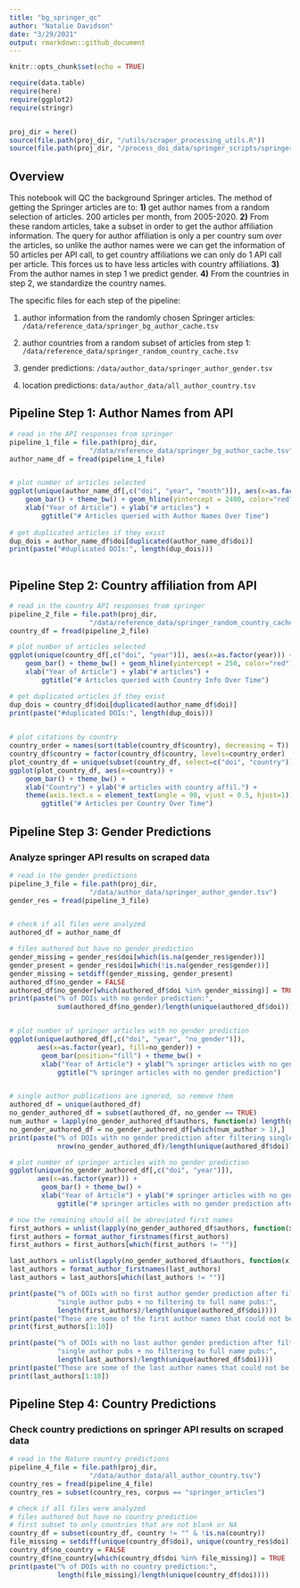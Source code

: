 ```yaml
---
title: "bg_springer_qc"
author: "Natalie Davidson"
date: "3/29/2021"
output: rmarkdown::github_document
---
```


```r
knitr::opts_chunk$set(echo = TRUE)

require(data.table)
require(here)
require(ggplot2)
require(stringr)


proj_dir = here()
source(file.path(proj_dir, "/utils/scraper_processing_utils.R"))
source(file.path(proj_dir, "/process_doi_data/springer_scripts/springer_scrape_utils.R"))

```


## Overview

This notebook will QC the background Springer articles.
The method of getting the Springer articles are to: 
**1)** get author names from a random selection of articles.
200 articles per month, from 2005-2020.
**2)** From these random articles, take a subset in order to get the author affiliation information.
The query for author affiliation is only a per country sum over the articles, so unlike the author names were we can get the information of 50 articles per API call, to get country affiliations we can only do 1 API call per article. 
This forces us to have less articles with country affiliations. 
**3)** From the author names in step 1 we predict gender.
**4)** From the countries in step 2, we standardize the country names.

The specific files for each step of the pipeline:

1. author information from the randomly chosen Springer articles: `/data/reference_data/springer_bg_author_cache.tsv`

2. author countries from a random subset of articles from step 1: `/data/reference_data/springer_random_country_cache.tsv`

3. gender predictions: `/data/author_data/springer_author_gender.tsv`

4. location predictions: `data/author_data/all_author_country.tsv`


## Pipeline Step 1: Author Names from API


```r

# read in the API responses from springer
pipeline_1_file = file.path(proj_dir,
                    "/data/reference_data/springer_bg_author_cache.tsv")
author_name_df = fread(pipeline_1_file)


# plot number of articles selected
ggplot(unique(author_name_df[,c("doi", "year", "month")]), aes(x=as.factor(year))) +
    geom_bar() + theme_bw() + geom_hline(yintercept = 2400, color="red") +
    xlab("Year of Article") + ylab("# articles") +
        ggtitle("# Articles queried with Author Names Over Time")
    
# get duplicated articles if they exist
dup_dois = author_name_df$doi[duplicated(author_name_df$doi)]
print(paste("#duplicated DOIs:", length(dup_dois)))
    
```


## Pipeline Step 2: Country affiliation from API 

```r


# read in the country API responses from springer
pipeline_2_file = file.path(proj_dir,
                    "/data/reference_data/springer_random_country_cache.tsv")
country_df = fread(pipeline_2_file)

# plot number of articles selected
ggplot(unique(country_df[,c("doi", "year")]), aes(x=as.factor(year))) +
    geom_bar() + theme_bw() + geom_hline(yintercept = 250, color="red") +
    xlab("Year of Article") + ylab("# articles") +
        ggtitle("# Articles queried with Country Info Over Time")

# get duplicated articles if they exist
dup_dois = country_df$doi[duplicated(author_name_df$doi)]
print(paste("#duplicated DOIs:", length(dup_dois)))
    

```


```r


# plot citations by country
country_order = names(sort(table(country_df$country), decreasing = T))
country_df$country = factor(country_df$country, levels=country_order)
plot_country_df = unique(subset(country_df, select=c("doi", "country")))
ggplot(plot_country_df, aes(x=country)) +
    geom_bar() + theme_bw() +
    xlab("Country") + ylab("# articles with country affil.") +
    theme(axis.text.x = element_text(angle = 90, vjust = 0.5, hjust=1)) +
        ggtitle("# Articles per Country Over Time")


```

## Pipeline Step 3: Gender Predictions

### Analyze springer API results on scraped data


```r


# read in the gender predictions
pipeline_3_file = file.path(proj_dir,
                    "/data/author_data/springer_author_gender.tsv")
gender_res = fread(pipeline_3_file)


# check if all files were analyzed
authored_df = author_name_df

# files authored but have no gender prediction
gender_missing = gender_res$doi[which(is.na(gender_res$gender))]
gender_present = gender_res$doi[which(!is.na(gender_res$gender))]
gender_missing = setdiff(gender_missing, gender_present)
authored_df$no_gender = FALSE
authored_df$no_gender[which(authored_df$doi %in% gender_missing)] = TRUE
print(paste("% of DOIs with no gender prediction:", 
            sum(authored_df$no_gender)/length(unique(authored_df$doi))))


# plot number of springer articles with no gender prediction
ggplot(unique(authored_df[,c("doi", "year", "no_gender")]), 
       aes(x=as.factor(year), fill=no_gender)) +
        geom_bar(position="fill") + theme_bw() +
        xlab("Year of Article") + ylab("% springer articles with no gender prediction") +
            ggtitle("% springer articles with no gender prediction")


# single author publications are ignored, so remove them
authored_df = unique(authored_df)
no_gender_authored_df = subset(authored_df, no_gender == TRUE)
num_author = lapply(no_gender_authored_df$authors, function(x) length(grep(";", x))+1)
no_gender_authored_df = no_gender_authored_df[which(num_author > 1),]
print(paste("% of DOIs with no gender prediction after filtering single author pubs:", 
            nrow(no_gender_authored_df)/length(unique(authored_df$doi))))

# plot number of springer articles with no gender prediction
ggplot(unique(no_gender_authored_df[,c("doi", "year")]), 
       aes(x=as.factor(year))) +
        geom_bar() + theme_bw() +
        xlab("Year of Article") + ylab("# springer articles with no gender prediction") +
            ggtitle("# springer articles with no gender prediction after filtering for multi-author")

# now the remaining should all be abreviated first names
first_authors = unlist(lapply(no_gender_authored_df$authors, function(x) unlist(str_split(x, "; "))[1]))
first_authors = format_author_firstnames(first_authors)
first_authors = first_authors[which(first_authors != "")]

last_authors = unlist(lapply(no_gender_authored_df$authors, function(x) rev(unlist(str_split(x, "; ")))[1]))
last_authors = format_author_firstnames(last_authors)
last_authors = last_authors[which(last_authors != "")]

print(paste("% of DOIs with no first author gender prediction after filtering",
            "single author pubs + no filtering to full name pubs:", 
            length(first_authors)/length(unique(authored_df$doi))))
print(paste("These are some of the first author names that could not be identified:"))
print(first_authors[1:10])

print(paste("% of DOIs with no last author gender prediction after filtering",
            "single author pubs + no filtering to full name pubs:", 
            length(last_authors)/length(unique(authored_df$doi))))
print(paste("These are some of the last author names that could not be identified:"))
print(last_authors[1:10])


```


## Pipeline Step 4: Country Predictions

### Check country predictions on springer API results on scraped data

```r


# read in the Nature country predictions
pipeline_4_file = file.path(proj_dir,
                    "/data/author_data/all_author_country.tsv")
country_res = fread(pipeline_4_file)
country_res = subset(country_res, corpus == "springer_articles")

# check if all files were analyzed
# files authored but have no country prediction
# first subset to only countries that are not blank or NA
country_df = subset(country_df, country != "" & !is.na(country))
file_missing = setdiff(unique(country_df$doi), unique(country_res$doi))
country_df$no_country = FALSE
country_df$no_country[which(country_df$doi %in% file_missing)] = TRUE
print(paste("% of DOIs with no country prediction:", 
            length(file_missing)/length(unique(country_df$doi))))


```
